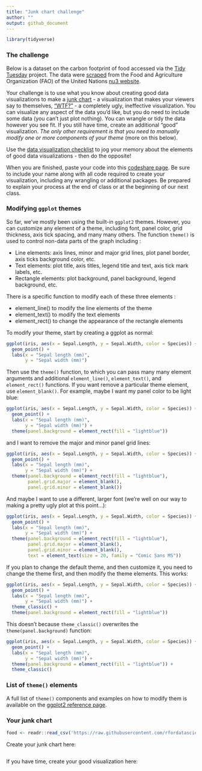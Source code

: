 ```yaml
---
title: "Junk chart challenge"
author: ""
output: github_document
---
```


```r
library(tidyverse)
```

### The challenge

Below is a dataset on the carbon footprint of food accessed via the [Tidy Tuesday](https://github.com/rfordatascience/tidytuesday/blob/master/data/2020/2020-02-18/readme.md) project. The data were [scraped](https://r-tastic.co.uk/post/from-messy-to-tidy/) from the Food and Agriculture Organization (FAO) of the United Nations [nu3 website](https://www.nu3.de/blogs/nutrition/food-carbon-footprint-index-2018). 

Your challenge is to use what you know about creating good data visualizations to make a [junk chart](https://junkcharts.typepad.com/) - a visualization that makes your viewers say to themselves, ["WTF?"](https://viz.wtf/) - a completely ugly, ineffective visualization. You can visualize any aspect of the data you'd like, but you do need to include some data (you can't just plot nothing). You can wrangle or tidy the data however you see fit. If you still have time, create an additional "good" visualization. *The only other requirement is that you need to manually modify one or more components of your theme* (more on this below). 

Use the [data visualization checklist](https://datainnovationproject.org/wp-content/uploads/2017/04/2_Data-Visualization-Checklist_May2014-2-1.pdf) to jog your memory about the elements of good data visualizations - then do the opposite!

When you are finished, paste your code into this [codeshare page](https://codeshare.io/78DZZE). Be sure to include your name along with all code required to create your visualization, including any wrangling or additional packages. Be prepared to explain your process at the end of class or at the beginning of our next class.


### Modifying `ggplot` themes

So far, we've mostly been using the built-in `ggplot2` themes. However, you can customize any element of a theme, including font, panel color, grid thickness, axis tick spacing, and many many others. The function `theme()` is used to control non-data parts of the graph including :

- Line elements: axis lines, minor and major grid lines, plot panel border, axis ticks background color, etc.
- Text elements: plot title, axis titles, legend title and text, axis tick mark labels, etc.
- Rectangle elements: plot background, panel background, legend background, etc.

There is a specific function to modify each of these three elements :

- element_line() to modify the line elements of the theme
- element_text() to modify the text elements
- element_rect() to change the appearance of the rectangle elements

To modify your theme, start by creating a ggplot as normal:
```r
ggplot(iris, aes(x = Sepal.Length, y = Sepal.Width, color = Species)) +
  geom_point() +
  labs(x = "Sepal length (mm)",
       y = "Sepal width (mm)")
```

Then use the `theme()` function, to which you can pass many many element arguments and additional `element_line()`, `element_text()`, and `element_rect()` functions. If you want remove a particular theme element, use `element_blank()`. For example, maybe I want my panel color to be light blue:
```r
ggplot(iris, aes(x = Sepal.Length, y = Sepal.Width, color = Species)) +
  geom_point() +
  labs(x = "Sepal length (mm)",
       y = "Sepal width (mm)") +
  theme(panel.background = element_rect(fill = "lightblue"))
```

and I want to remove the major and minor panel grid lines:
```r
ggplot(iris, aes(x = Sepal.Length, y = Sepal.Width, color = Species)) +
  geom_point() +
  labs(x = "Sepal length (mm)",
       y = "Sepal width (mm)") +
  theme(panel.background = element_rect(fill = "lightblue"),
        panel.grid.major = element_blank(),
        panel.grid.minor = element_blank())
```

And maybe I want to use a different, larger font (we're well on our way to making a pretty ugly plot at this point...):
```r
ggplot(iris, aes(x = Sepal.Length, y = Sepal.Width, color = Species)) +
  geom_point() +
  labs(x = "Sepal length (mm)",
       y = "Sepal width (mm)") +
  theme(panel.background = element_rect(fill = "lightblue"),
        panel.grid.major = element_blank(),
        panel.grid.minor = element_blank(),
        text = element_text(size = 20, family = "Comic Sans MS"))
```

If you plan to change the default theme, and then customize it, you need to change the theme first, and then modify the theme elements. This works:
```r
ggplot(iris, aes(x = Sepal.Length, y = Sepal.Width, color = Species)) +
  geom_point() +
  labs(x = "Sepal length (mm)",
       y = "Sepal width (mm)") +
  theme_classic() +
  theme(panel.background = element_rect(fill = "lightblue"))
```

This doesn't because `theme_classic()` overwrites the `theme(panel.background)` function:
```r
ggplot(iris, aes(x = Sepal.Length, y = Sepal.Width, color = Species)) +
  geom_point() +
  labs(x = "Sepal length (mm)",
       y = "Sepal width (mm)") +
  theme(panel.background = element_rect(fill = "lightblue")) +
  theme_classic()
```


### List of `theme()` elements

A full list of `theme()` components and examples on how to modify them is available on the [ggplot2 reference page](https://ggplot2.tidyverse.org/reference/theme.html).


### Your junk chart

```r
food <- readr::read_csv('https://raw.githubusercontent.com/rfordatascience/tidytuesday/master/data/2020/2020-02-18/food_consumption.csv')
```

Create your junk chart here:
```r

```

If you have time, create your good visualization here:
```r

```